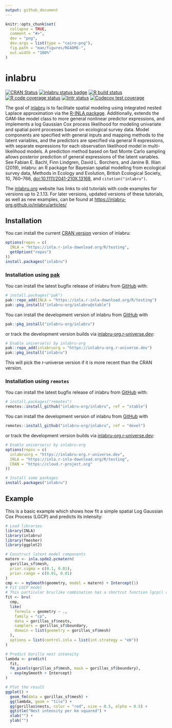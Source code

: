 ```yaml
---
output: github_document
---
```


<!-- README.md is generated from README.Rmd. Please edit that file -->

```r
knitr::opts_chunk$set(
  collapse = TRUE,
  comment = "#>",
  dev = "png",
  dev.args = list(type = "cairo-png"),
  fig.path = "man/figures/README-",
  out.width = "100%"
)
```

# inlabru

<!-- badges: start -->
[![CRAN Status](http://www.r-pkg.org/badges/version-last-release/inlabru)](https://cran.r-project.org/package=inlabru)
[![inlabru status badge](https://inlabru-org.r-universe.dev/badges/inlabru)](https://inlabru-org.r-universe.dev)
[![R build status](https://github.com/inlabru-org/inlabru/workflows/R-CMD-check/badge.svg)](https://github.com/inlabru-org/inlabru/actions)
[![R code coverage status](https://github.com/inlabru-org/inlabru/workflows/test-coverage/badge.svg)](https://github.com/inlabru-org/inlabru/actions)
[![lintr status](https://github.com/inlabru-org/inlabru/workflows/lint/badge.svg)](https://github.com/inlabru-org/inlabru/actions)
[![Codecov test coverage](https://codecov.io/gh/inlabru-org/inlabru/graph/badge.svg)](https://app.codecov.io/gh/inlabru-org/inlabru)
<!-- badges: end -->

The goal of [inlabru](http://inlabru.org) is to facilitate spatial modeling using integrated nested Laplace approximation via the [R-INLA package](https://www.r-inla.org).
Additionally, extends the GAM-like model class to more general nonlinear predictor
expressions, and implements a log Gaussian Cox process likelihood for 
modeling univariate and spatial point processes based on ecological survey data.
Model components are specified with general inputs and mapping methods to the
latent variables, and the predictors are specified via general R expressions,
with separate expressions for each observation likelihood model in
multi-likelihood models. A prediction method based on fast Monte Carlo sampling
allows posterior prediction of general expressions of the latent variables.
See
Fabian E. Bachl, Finn Lindgren, David L. Borchers, and Janine B. Illian (2019), inlabru: an R package for Bayesian
spatial modelling from ecological survey data, Methods in Ecology and Evolution, British Ecological Society, 10,
760--766, [doi:10.1111/2041-210X.13168](https://doi.org/10.1111/2041-210X.13168), and `citation("inlabru")`.

The [inlabru.org](http://inlabru.org) website has links to old tutorials with code examples for versions up to 2.1.13.
For later versions, updated versions of these tutorials, as well as new examples, can be found at [https://inlabru-org.github.io/inlabru/articles/](https://inlabru-org.github.io/inlabru/articles/)

## Installation

You can install the current [CRAN version](https://cran.r-project.org/package=inlabru) version of inlabru:
```r
options(repos = c(
  INLA = "https://inla.r-inla-download.org/R/testing",
  getOption("repos")
))
install.packages("inlabru")
```

### Installation using [pak](https://pak.r-lib.org/)

You can install the latest bugfix release of inlabru from [GitHub](https://github.com/inlabru-org/inlabru) with:
```r
# install.packages("pak")
pak::repo_add(INLA = "https://inla.r-inla-download.org/R/testing")
pak::pkg_install("inlabru-org/inlabru@stable")
```

You can install the development version of inlabru from [GitHub](https://github.com/inlabru-org/inlabru) with
```r
pak::pkg_install("inlabru-org/inlabru")
```
or track the development version builds via [inlabru-org.r-universe.dev](https://inlabru-org.r-universe.dev/builds):
```r
# Enable universe(s) by inlabru-org
pak::repo_add(inlabruorg = "https://inlabru-org.r-universe.dev")
pak::pkg_install("inlabru")
```
This will pick the r-universe version if it is more recent than the CRAN version.

### Installation using `remotes`

You can install the latest bugfix release of inlabru from [GitHub](https://github.com/inlabru-org/inlabru) with:
```r
# install.packages("remotes")
remotes::install_github("inlabru-org/inlabru", ref = "stable")
```

You can install the development version of inlabru from [GitHub](https://github.com/inlabru-org/inlabru) with
```r
remotes::install_github("inlabru-org/inlabru", ref = "devel")
```
or track the development version builds via [inlabru-org.r-universe.dev](https://inlabru-org.r-universe.dev/builds):
```r
# Enable universe(s) by inlabru-org
options(repos = c(
  inlabruorg = "https://inlabru-org.r-universe.dev",
  INLA = "https://inla.r-inla-download.org/R/testing",
  CRAN = "https://cloud.r-project.org"
))

# Install some packages
install.packages("inlabru")
```

## Example

This is a basic example which shows how fit a simple spatial Log Gaussian Cox Process (LGCP)
and predicts its intensity:
```r
# Load libraries
library(INLA)
library(inlabru)
library(fmesher)
library(ggplot2)

# Construct latent model components
matern <- inla.spde2.pcmatern(
  gorillas_sf$mesh,
  prior.sigma = c(0.1, 0.01),
  prior.range = c(0.01, 0.01)
)
cmp <- ~ mySmooth(geometry, model = matern) + Intercept(1)
# Fit LGCP model
# This particular bru/like combination has a shortcut function lgcp() as well
fit <- bru(
  cmp,
  like(
    formula = geometry ~ .,
    family = "cp",
    data = gorillas_sf$nests,
    samplers = gorillas_sf$boundary,
    domain = list(geometry = gorillas_sf$mesh)
  ),
  options = list(control.inla = list(int.strategy = "eb"))
)

# Predict Gorilla nest intensity
lambda <- predict(
  fit,
  fm_pixels(gorillas_sf$mesh, mask = gorillas_sf$boundary),
  ~ exp(mySmooth + Intercept)
)
```
```r
# Plot the result
ggplot() +
  geom_fm(data = gorillas_sf$mesh) +
  gg(lambda, geom = "tile") +
  gg(gorillas$nests, color = "red", size = 0.5, alpha = 0.5) +
  ggtitle("Nest intensity per km squared") +
  xlab("") +
  ylab("")
```

